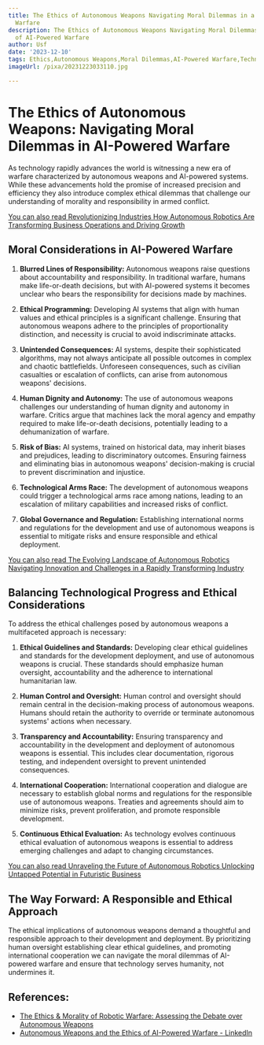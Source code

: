 ```yaml
---
title: The Ethics of Autonomous Weapons Navigating Moral Dilemmas in a World of AI-Powered
  Warfare
description: The Ethics of Autonomous Weapons Navigating Moral Dilemmas in a World
  of AI-Powered Warfare
author: Usf
date: '2023-12-10'
tags: Ethics,Autonomous Weapons,Moral Dilemmas,AI-Powered Warfare,Technology
imageUrl: /pixa/20231223033110.jpg

---
```

# The Ethics of Autonomous Weapons: Navigating Moral Dilemmas in AI-Powered Warfare

As technology rapidly advances the world is witnessing  a new  era of warfare characterized by autonomous weapons and AI-powered systems. While these advancements hold the promise of  increased precision and efficiency they also introduce complex ethical dilemmas that challenge our understanding of morality and responsibility in armed conflict.

[You can also read Revolutionizing Industries How  Autonomous Robotics Are Transforming Business Operations and  Driving Growth](Revolutionizing%20Industries%20How%20Autonomous%20Robotics%20Are%20Transforming%20Business%20Operations%20and%20Driving%20Growth)


##  Moral  Considerations in AI-Powered Warfare

1. **Blurred Lines of Responsibility:**  Autonomous  weapons raise questions about accountability and responsibility. In traditional warfare, humans make life-or-death decisions, but with AI-powered systems it becomes  unclear who bears the  responsibility for decisions  made by machines.  


2. **Ethical Programming:** Developing AI systems that align  with human values and ethical principles is a significant  challenge. Ensuring that autonomous weapons adhere to  the principles of proportionality  distinction, and necessity is  crucial to avoid indiscriminate attacks.


3. **Unintended Consequences:** AI systems, despite their sophisticated algorithms,  may not always anticipate all possible outcomes in complex and chaotic battlefields. Unforeseen consequences, such  as civilian casualties or escalation of conflicts, can arise from autonomous weapons' decisions.


4. **Human Dignity and Autonomy:** The use of autonomous weapons challenges our  understanding of human dignity and autonomy in warfare.  Critics argue that machines lack the moral agency and empathy required to make life-or-death decisions, potentially leading to a dehumanization of warfare. 


5. **Risk of Bias:** AI systems,  trained on historical data, may inherit biases and prejudices, leading to discriminatory outcomes. Ensuring fairness and eliminating bias in autonomous weapons' decision-making is crucial to prevent discrimination and injustice.


6. **Technological Arms Race:** The development of autonomous weapons  could trigger a technological arms  race among nations,  leading to an escalation of military capabilities  and increased risks of conflict.


7. **Global Governance  and Regulation:** Establishing international norms and regulations for the development and use of autonomous weapons is essential to mitigate risks and ensure responsible and ethical deployment.

[You can also read The Evolving Landscape  of Autonomous Robotics Navigating Innovation and Challenges in a Rapidly Transforming Industry](The%20Evolving%20Landscape%20of%20Autonomous%20Robotics%20Navigating%20Innovation%20and%20Challenges%20in%20a%20Rapidly%20Transforming%20Industry)


## Balancing Technological Progress  and Ethical Considerations

To  address the ethical challenges posed by autonomous weapons a multifaceted  approach is necessary:

1. **Ethical  Guidelines and Standards:**  Developing clear ethical guidelines and  standards for the development deployment, and use of autonomous weapons is  crucial. These standards should emphasize human oversight,  accountability and the adherence to international humanitarian  law.


2. **Human Control and Oversight:** Human control and oversight should remain central in the decision-making process of autonomous weapons. Humans should retain the authority to override or terminate autonomous systems' actions when necessary.


3. **Transparency and Accountability:**  Ensuring transparency and accountability in the development and deployment  of autonomous weapons is  essential. This includes clear documentation, rigorous testing, and independent oversight to prevent unintended consequences.


4. **International Cooperation:**  International  cooperation and dialogue  are necessary to establish global norms and regulations for the responsible use  of  autonomous weapons. Treaties and agreements  should  aim to minimize risks, prevent proliferation, and promote responsible development.


5. **Continuous Ethical Evaluation:** As  technology evolves continuous ethical evaluation of autonomous weapons is essential to address emerging challenges and adapt to changing circumstances.

[You can also read Unraveling the Future of Autonomous Robotics Unlocking Untapped Potential in Futuristic  Business](Unraveling%20the%20Future%20of%20Autonomous%20Robotics%20Unlocking%20Untapped%20Potential%20in%20Futuristic%20Business)


## The Way Forward: A Responsible and  Ethical Approach

The ethical implications of autonomous  weapons demand  a thoughtful and responsible approach to their development and deployment. By  prioritizing human oversight establishing clear ethical guidelines, and promoting international  cooperation we  can navigate the moral dilemmas of AI-powered warfare and ensure that technology serves humanity, not undermines  it.

## References:
- [The Ethics & Morality of Robotic Warfare: Assessing the Debate over Autonomous Weapons](https://www.amacad.org/publication/ethics-morality-robotic-warfare-assessing-debate-over-autonomous-weapons)
- [Autonomous Weapons and the Ethics of AI-Powered Warfare - LinkedIn](https://www.linkedin.com/pulse/autonomous-weapons-ethics-ai-powered-warfare-raj-pathak)
